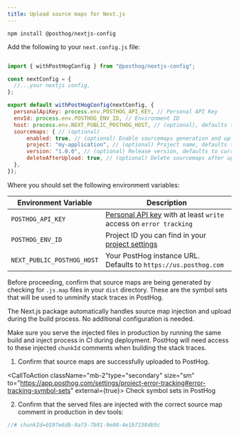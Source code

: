 ```yaml
---
title: Upload source maps for Next.js
---
```


<Steps>
<Step title="Install the PostHog Next.js config package" badge="required">

  ```shell
  npm install @posthog/nextjs-config
  ```

</Step>
<Step title="Add PostHog config to your Next.js app" badge="required">

  Add the following to your `next.config.js` file:

  ```js file=next.config.js

  import { withPostHogConfig } from "@posthog/nextjs-config";

  const nextConfig = {
    //...your nextjs config,
  };

  export default withPostHogConfig(nextConfig, {
    personalApiKey: process.env.POSTHOG_API_KEY, // Personal API Key
    envId: process.env.POSTHOG_ENV_ID, // Environment ID
    host: process.env.NEXT_PUBLIC_POSTHOG_HOST, // (optional), defaults to https://us.posthog.com
    sourcemaps: { // (optional)
        enabled: true, // (optional) Enable sourcemaps generation and upload, default to true on production builds
        project: "my-application", // (optional) Project name, defaults to repository name
        version: "1.0.0", // (optional) Release version, defaults to current git commit
        deleteAfterUpload: true, // (optional) Delete sourcemaps after upload, defaults to true
    },
  });

  ```

  Where you should set the following environment variables:

  | Environment Variable | Description |
  | --- | --- |
  | `POSTHOG_API_KEY` | [Personal API key](https://app.posthog.com/settings/user-api-keys#variables) with at least `write` access on `error tracking` |
  | `POSTHOG_ENV_ID` | Project ID you can find in your [project settings](https://app.posthog.com/settings/environment#variables) |
  | `NEXT_PUBLIC_POSTHOG_HOST` | Your PostHog instance URL. Defaults to `https://us.posthog.com` |

</Step>

<Step checkpoint title="Verify source map generation">

Before proceeding, confirm that source maps are being generated by checking for `.js.map` files in your `dist` directory. These are the symbol sets that will be used to unminify stack traces in PostHog.

</Step>

<Step title="Inject and upload source maps" badge="required">
 
  The Next.js package automatically handles source map injection and upload during the build process. No additional configuration is needed.

  Make sure you serve the injected files in production by running the same build and inject process in CI during deployment. PostHog will need access to these injected `chunkId` comments when building the stack traces.

</Step>

<Step checkpoint title="Verify source map upload and injection">

1. Confirm that source maps are successfully uploaded to PostHog. 

<div className="mt-4 mb-2">

<CallToAction className="mb-2"type="secondary" size="sm" to="https://app.posthog.com/settings/project-error-tracking#error-tracking-symbol-sets" external={true}>
    Check symbol sets in PostHog
</CallToAction>

</div>

2. Confirm that the served files are injected with the correct source map comment in production in dev tools:

```js 
//# chunkId=0197e6db-9a73-7b91-9e80-4e1b7158db5c
``` 

</Step>
</Steps>